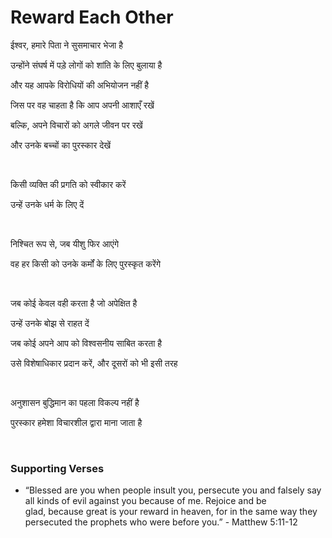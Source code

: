 # Reward Each Other

ईश्वर, हमारे पिता ने सुसमाचार भेजा है

उन्होंने संघर्ष में पड़े लोगों को शांति के लिए बुलाया है

और यह आपके विरोधियों की अभियोजन नहीं है

जिस पर वह चाहता है कि आप अपनी आशाएँ रखें

बल्कि, अपने विचारों को अगले जीवन पर रखें

और उनके बच्चों का पुरस्कार देखें

<br />

किसी व्यक्ति की प्रगति को स्वीकार करें

उन्हें उनके धर्म के लिए दें

<br />

निश्चित रूप से, जब यीशु फिर आएंगे

वह हर किसी को उनके कर्मों के लिए पुरस्कृत करेंगे

<br />

जब कोई केवल वही करता है जो अपेक्षित है

उन्हें उनके बोझ से राहत दें

जब कोई अपने आप को विश्वसनीय साबित करता है

उसे विशेषाधिकार प्रदान करें, और दूसरों को भी इसी तरह

<br />

अनुशासन बुद्धिमान का पहला विकल्प नहीं है

पुरस्कार हमेशा विचारशील द्वारा माना जाता है

<br />

### Supporting Verses

- “Blessed are you when people insult you, persecute you and falsely say all kinds of evil against you because of me. Rejoice and be glad, because great is your reward in heaven, for in the same way they persecuted the prophets who were before you.” - Matthew 5:11-12